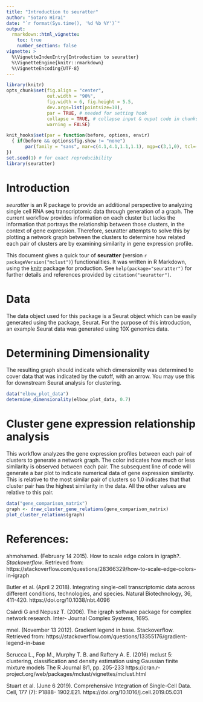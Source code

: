 ```yaml
---
title: "Introduction to seuratter"
author: "Sotaro Hirai"
date: "`r format(Sys.time(), '%d %b %Y')`"
output: 
  rmarkdown::html_vignette:
    toc: true
    number_sections: false
vignette: >
  %\VignetteIndexEntry{Introduction to seuratter}
  %\VignetteEngine{knitr::rmarkdown}
  %\VignetteEncoding{UTF-8}
---
```


```r
library(knitr)
opts_chunk$set(fig.align = "center", 
               out.width = "90%",
               fig.width = 6, fig.height = 5.5,
               dev.args=list(pointsize=10),
               par = TRUE, # needed for setting hook 
               collapse = TRUE, # collapse input & ouput code in chunks
               warning = FALSE)

knit_hooks$set(par = function(before, options, envir)
  { if(before && options$fig.show != "none") 
       par(family = "sans", mar=c(4.1,4.1,1.1,1.1), mgp=c(3,1,0), tcl=-0.5)
})
set.seed(1) # for exact reproducibility
library(seuratter)
```

# Introduction
*seuratter* is an R package to provide an additional perspective to analyzing single cell RNA seq transcriptomic
data through generation of a graph. The current workflow provides information on each cluster but lacks the information that portrays the relationship between those clusters, in the context of gene expression. Therefore, seuratter attempts to solve this by plotting a network graph between the clusters to determine how related each pair of clusters are by examining similarity in gene expression profile. 

This document gives a quick tour of **seuratter** (version `r packageVersion("mclust")`) functionalities. It was written in R Markdown, using the [knitr](https://cran.r-project.org/package=knitr) package for production. 
See `help(package="seuratter")` for further details and references provided by `citation("seuratter")`.

# Data
The data object used for this package is a Seurat object which can be easily generated using the package, Seurat.
For the purpose of this introduction, an example Seurat data was generated using 10X genomics data.

# Determining Dimensionality
The resulting graph should indicate which dimensionilty was determined to cover data that was indicated 
by the cutoff, with an arrow. You may use this for downstream Seurat analysis for clustering.
``` r
data("elbow_plot_data")
determine_dimensionality(elbow_plot_data, 0.7)
```

# Cluster gene expression relationship analysis
This workflow analyzes the gene expression profiles between each pair of clusters to generate a network graph. 
The color indicates how much or less similarity is observed between each pair. The subsequent line of code will 
generate a bar plot to indicate numerical data of gene expression similarity. This is relative to the most similar pair of clusters so 1.0 indicates that that cluster pair has the highest similarity in the data. All the other values are relative to this pair.
``` r
data("gene_comparison_matrix")
graph <- draw_cluster_gene_relations(gene_comparison_matrix)
plot_cluster_relations(graph)
```

# References:
ahmohamed. (February 14 2015). How to scale edge colors in igraph?. *Stackoverflow*. Retrieved from: https://stackoverflow.com/questions/28366329/how-to-scale-edge-colors-in-igraph

Butler et al. (April 2 2018). Integrating single-cell transcriptomic data across different conditions,
technologies, and species. Natural Biotechnology, 36, 411-420. https://doi.org/10.1038/nbt.4096

Csárdi G and Nepusz T. (2006). The igraph software package for complex network research. Inter-
Journal Complex Systems, 1695.

mnel. (November 13 2012). Gradient legend in base. Stackoverflow. Retrieved from: https://stackoverflow.com/questions/13355176/gradient-legend-in-base

Scrucca L., Fop M., Murphy T. B. and Raftery A. E. (2016) mclust 5: clustering, classification and density estimation using Gaussian finite mixture models The R Journal 8/1, pp. 205-233 https://cran.r-project.org/web/packages/mclust/vignettes/mclust.html

Stuart et al. (June 6 2019). Comprehensive Integration of Single-Cell Data. Cell, 177 (7): P1888-
1902.E21. https://doi.org/10.1016/j.cell.2019.05.031
